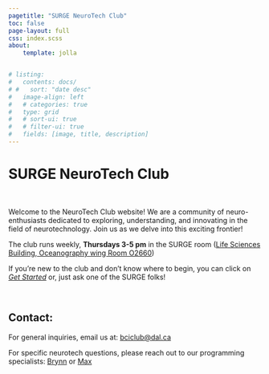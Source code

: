 ```yaml
---
pagetitle: "SURGE NeuroTech Club"
toc: false
page-layout: full
css: index.scss
about:
    template: jolla


# listing:
#   contents: docs/
# #   sort: "date desc"
#   image-align: left
#   # categories: true
#   type: grid
#   # sort-ui: true
#   # filter-ui: true
#   fields: [image, title, description]
---
```


<!-- ::: {.index_banner}

::: {.index} -->

# SURGE NeuroTech Club

<!-- :::

::: -->

<br>

Welcome to the NeuroTech Club website! We are a community of neuro-enthusiasts dedicated to exploring, understanding, and innovating in the field of neurotechnology. Join us as we delve into this exciting frontier!

The club runs weekly, **Thursdays 3-5 pm** in the SURGE room ([Life Sciences Building, Oceanography wing Room O2660](about_us.qmd#directions))

If you're new to the club and don't know where to begin, you can click on [*Get Started*](docs/get-started/index.qmd) or, just ask one of the SURGE folks!

<br>

## Contact:

For general inquiries, email us at: [bciclub@dal.ca](mailto:bciclub@dal.ca)

For specific neurotech questions, please reach out to our programming specialists: [Brynn](mailto:brynn.hs@dal.ca) or [Max](mailto:mascini.max@dal.ca)

<br> <br> <br> <br> <br> <br> 
